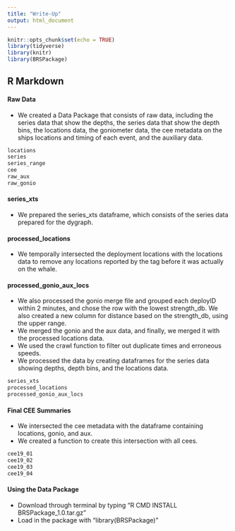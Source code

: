 ```yaml
---
title: "Write-Up"
output: html_document
---
```


```r
knitr::opts_chunk$set(echo = TRUE)
library(tidyverse)
library(knitr)
library(BRSPackage)
```

## R Markdown

#### Raw Data
* We created a Data Package that consists of raw data, including the series data that show the depths, the series data that show the depth bins, the locations data, the goniometer data, the cee metadata on the ships locations and timing of each event, and the auxiliary data. 

```r
locations
series
series_range
cee
raw_aux
raw_gonio
```

#### series_xts
* We prepared the series_xts dataframe, which consists of the series data prepared for the dygraph.

#### processed_locations
* We temporally intersected the deployment locations with the locations data to remove any locations reported by the tag before it was actually on the whale.

#### processed_gonio_aux_locs
* We also processed the gonio merge file and grouped each deployID within 2 minutes, and chose the row with the lowest strength_db. We also created a new column for distance based on the strength_db, using the upper range. 
* We merged the gonio and the aux data, and finally, we merged it with the processed locations data. 
* We used the crawl function to filter out duplicate times and erroneous speeds. 
* We processed the data by creating dataframes for the series data showing depths, depth bins, and the locations data.



```r
series_xts
processed_locations
processed_gonio_aux_locs
```

#### Final CEE Summaries
* We intersected the cee metadata with the dataframe containing locations, gonio, and aux. 
* We created a function to create this intersection with all cees. 

```r
cee19_01
cee19_02
cee19_03
cee19_04
```


#### Using the Data Package
* Download through terminal by typing "R CMD INSTALL BRSPackage_1.0.tar.gz"
* Load in the package with "library(BRSPackage)"